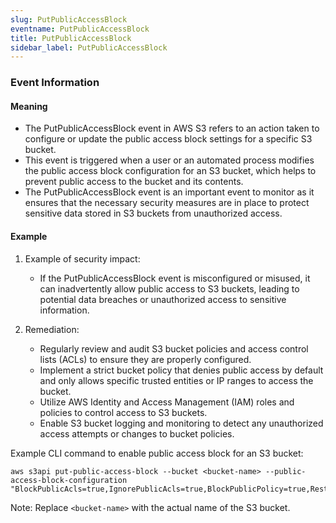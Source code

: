 ```yaml
--- 
slug: PutPublicAccessBlock
eventname: PutPublicAccessBlock
title: PutPublicAccessBlock
sidebar_label: PutPublicAccessBlock
---
```

                       
### Event Information

#### Meaning

- The PutPublicAccessBlock event in AWS S3 refers to an action taken to configure or update the public access block settings for a specific S3 bucket.
- This event is triggered when a user or an automated process modifies the public access block configuration for an S3 bucket, which helps to prevent public access to the bucket and its contents.
- The PutPublicAccessBlock event is an important event to monitor as it ensures that the necessary security measures are in place to protect sensitive data stored in S3 buckets from unauthorized access.

#### Example

1. Example of security impact: 
   - If the PutPublicAccessBlock event is misconfigured or misused, it can inadvertently allow public access to S3 buckets, leading to potential data breaches or unauthorized access to sensitive information.

2. Remediation:
   - Regularly review and audit S3 bucket policies and access control lists (ACLs) to ensure they are properly configured.
   - Implement a strict bucket policy that denies public access by default and only allows specific trusted entities or IP ranges to access the bucket.
   - Utilize AWS Identity and Access Management (IAM) roles and policies to control access to S3 buckets.
   - Enable S3 bucket logging and monitoring to detect any unauthorized access attempts or changes to bucket policies.

Example CLI command to enable public access block for an S3 bucket:
```
aws s3api put-public-access-block --bucket <bucket-name> --public-access-block-configuration "BlockPublicAcls=true,IgnorePublicAcls=true,BlockPublicPolicy=true,RestrictPublicBuckets=true"
```

Note: Replace `<bucket-name>` with the actual name of the S3 bucket.


 